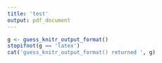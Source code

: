 ```yaml
---
title: 'test'
output: pdf_document
---
```


```r
g <- guess_knitr_output_format()
stopifnot(g == 'latex')
cat('guess_knitr_output_format() returned ', g)
```
